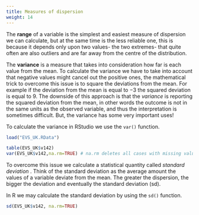 ```yaml
---
title: Measures of dispersion
weight: 14
---
```


The **range** of a variable is the simplest and easiest measure of dispersion we can calculate, but at the same time is the less reliable one, this is because it depends only upon two values- the two extremes- that quite often are also outliers and are far away from the centre of the distribution.

The **variance** is a measure that takes into consideration how far is each value from the mean. To calculate the variance we have to take into account that negative values might cancel out the positive ones, the mathematical trick to overcome this issue is to square the deviations from the mean. For example if the deviation from the mean is equal to $-3$ the squared deviation is equal to $9$. The downside of this approach is that the _variance_ is reporting the squared deviation from the mean, in other words the outcome is not in the same units as the observed variable, and thus the interpretation is sometimes difficult. But, the variance has some very important uses!

To calculate the variance in RStudio we use the `var()` function. 

```r
load("EVS_UK.RData")
```


```r
table(EVS_UK$v142)
var(EVS_UK$v142,na.rm=TRUE) # na.rm deletes all cases with missing values before calculating the variance
```

To overcome this issue we calculate a statistical quantity called _standard deviation_ . Think of the standard deviation as the average amount the values of a variable deviate from the mean. The greater the dispersion, the bigger the deviation and eventually the standard deviation (sd). 

In R we may calculate the standard deviation by using the `sd()` function. 

```r
sd(EVS_UK$v142, na.rm=TRUE) 
```

